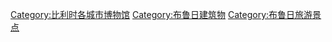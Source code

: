 [[Category:比利时各城市博物馆|Category:比利时各城市博物馆]]
[[Category:布鲁日建筑物|Category:布鲁日建筑物]]
[[Category:布鲁日旅游景点|Category:布鲁日旅游景点]]